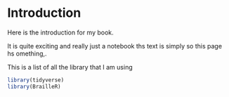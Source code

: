 # Introduction

Here is the introduction for my book.

It is quite exciting and really just a notebook ths text is simply so this page hs omething,.

This is a list of all the library that I am using
```r
library(tidyverse)
library(BrailleR)
```